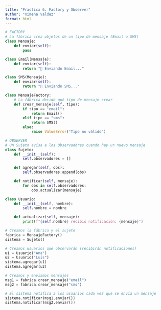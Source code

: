```yaml
---
title: "Practica 6. Factory y Observer"
author: "Ximena Valdez"
format: html
---
```



```python
# FACTORY
# La fábrica crea objetos de un tipo de mensaje (Email o SMS)
class Mensaje:
    def enviar(self):
        pass

class Email(Mensaje):
    def enviar(self):
        return "📧 Enviando Email..."

class SMS(Mensaje):
    def enviar(self):
        return "📱 Enviando SMS..."

class MensajeFactory:
    # La fábrica decide qué tipo de mensaje crear
    def crear_mensaje(self, tipo):
        if tipo == "email":
            return Email()
        elif tipo == "sms":
            return SMS()
        else:
            raise ValueError("Tipo no válido")

# OBSERVER
# Un Sujeto avisa a los Observadores cuando hay un nuevo mensaje
class Sujeto:
    def __init__(self):
        self.observadores = []

    def agregar(self, obs):
        self.observadores.append(obs)

    def notificar(self, mensaje):
        for obs in self.observadores:
            obs.actualizar(mensaje)

class Usuario:
    def __init__(self, nombre):
        self.nombre = nombre

    def actualizar(self, mensaje):
        print(f"{self.nombre} recibió notificación: {mensaje}")

# Creamos la fábrica y el sujeto
fabrica = MensajeFactory()
sistema = Sujeto()

# Creamos usuarios que observarán (recibirán notificaciones)
u1 = Usuario("Ana")
u2 = Usuario("Luis")
sistema.agregar(u1)
sistema.agregar(u2)

# Creamos y enviamos mensajes
msg1 = fabrica.crear_mensaje("email")
msg2 = fabrica.crear_mensaje("sms")

# El sistema notifica a los usuarios cada vez que se envía un mensaje
sistema.notificar(msg1.enviar())
sistema.notificar(msg2.enviar())

```